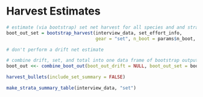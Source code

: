 
# Harvest Estimates {-}

```r
# estimate (via bootstrap) set net harvest for all species and and strata
boot_out_set = bootstrap_harvest(interview_data, set_effort_info,
                                 gear = "set", n_boot = params$n_boot, stratify_interviews = FALSE)

# don't perform a drift net estimate

# combine drift, set, and total into one data frame of bootstrap output
boot_out <<- combine_boot_out(boot_out_drift = NULL, boot_out_set = boot_out_set)
```

```r
harvest_bullets(include_set_summary = FALSE)
```

```r
make_strata_summary_table(interview_data, "set")
```
